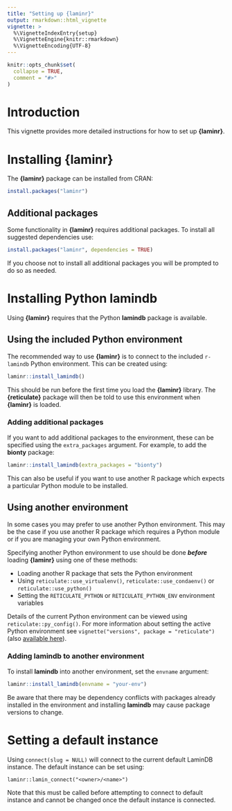 ```yaml
---
title: "Setting up {laminr}"
output: rmarkdown::html_vignette
vignette: >
  %\VignetteIndexEntry{setup}
  %\VignetteEngine{knitr::rmarkdown}
  %\VignetteEncoding{UTF-8}
---
```


```r
knitr::opts_chunk$set(
  collapse = TRUE,
  comment = "#>"
)
```

# Introduction

This vignette provides more detailed instructions for how to set up **{laminr}**.

# Installing **{laminr}**

The **{laminr}** package can be installed from CRAN:

```r
install.packages("laminr")
```

## Additional packages

Some functionality in **{laminr}** requires additional packages.
To install all suggested dependencies use:

```r
install.packages("laminr", dependencies = TRUE)
```

If you choose not to install all additional packages you will be prompted to do so as needed.

# Installing Python **lamindb**

Using **{laminr}** requires that the Python **lamindb** package is available.

## Using the included Python environment

The recommended way to use **{laminr}** is to connect to the included `r-lamindb` Python environment.
This can be created using:

```r
laminr::install_lamindb()
```

This should be run before the first time you load the **{laminr}** library.
The **{reticulate}** package will then be told to use this environment when **{laminr}** is loaded.

### Adding additional packages

If you want to add additional packages to the environment, these can be specified using the `extra_packages` argument.
For example, to add the **bionty** package:

```r
laminr::install_lamindb(extra_packages = "bionty")
```

This can also be useful if you want to use another R package which expects a particular Python module to be installed.

## Using another environment

In some cases you may prefer to use another Python environment.
This may be the case if you use another R package which requires a Python module or if you are managing your own Python environment.

Specifying another Python environment to use should be done ***before*** loading **{laminr}** using one of these methods:

- Loading another R package that sets the Python environment
- Using `reticulate::use_virtualenv()`, `reticulate::use_condaenv()` or `reticulate::use_python()`
- Setting the `RETICULATE_PYTHON` or `RETICULATE_PYTHON_ENV` environment variables

Details of the current Python environment can be viewed using `reticulate::py_config()`.
For more information about setting the active Python environment see `vignette("versions", package = "reticulate")` (also [available here](https://rstudio.github.io/reticulate/articles/versions.html)).

### Adding **lamindb** to another environment

To install **lamindb** into another environment, set the `envname` argument:

```r
laminr::install_lamindb(envname = "your-env")
```

Be aware that there may be dependency conflicts with packages already installed in the environment and installing **lamindb** may cause package versions to change.

# Setting a default instance

Using `connect(slug = NULL)` will connect to the current default LaminDB instance.
The default instance can be set using:

```
laminr::lamin_connect("<owner>/<name>")
```

Note that this must be called before attempting to connect to default instance and cannot be changed once the default instance is connected.
